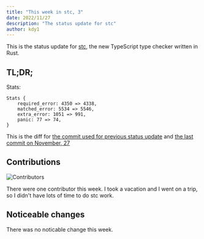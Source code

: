 ```yaml
---
title: "This week in stc, 3"
date: 2022/11/27
description: "The status update for stc"
author: kdy1
---
```


This is the status update for [stc][], the new TypeScript type checker written in Rust.

## TL;DR;

Stats:

```
Stats {
    required_error: 4350 => 4338,
    matched_error: 5534 => 5546,
    extra_error: 1051 => 991,
    panic: 77 => 74,
}
```

This is the diff for [the commit used for previous status update](https://github.com/dudykr/stc/blob/c897b03cf317a385d5ff0d90a3cd52f399af0a3f/crates/stc_ts_type_checker/tests/tsc-stats.rust-debug) and [the last commit on November, 27](https://github.com/dudykr/stc/blob/41b76af273b27a172b6f8e50d7ea36f1bf0eda46/crates/stc_ts_type_checker/tests/tsc-stats.rust-debug)

## Contributions

![Contributors](/images/this-week-in-stc/3/contributors.png)

There were one contributor this week.
I took a vacation and I went on a trip, so I didn't have lots of time to do stc work.

## Noticeable changes

There was no noticable change this week.

[stc]: https://github.com/dudykr/stc
